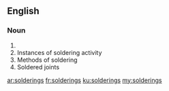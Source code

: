 ==English==

===Noun===
{{head|en|noun plural form}}

# {{plural of|soldering|lang=en}}
# Instances of soldering activity
# Methods of soldering
# Soldered joints

[[ar:solderings]]
[[fr:solderings]]
[[ku:solderings]]
[[my:solderings]]